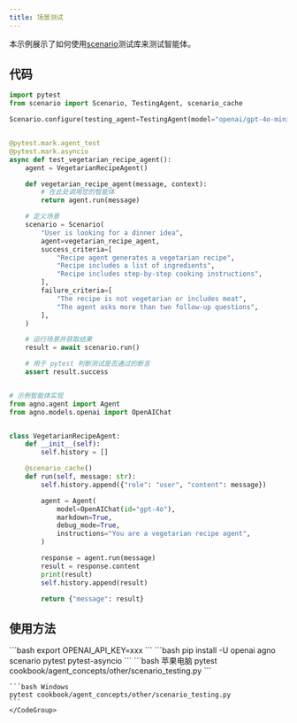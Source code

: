 ```yaml
---
title: 场景测试
---
```

本示例展示了如何使用[scenario](https://github.com/langwatch/scenario)测试库来测试智能体。

## 代码

```python cookbook/agent_concepts/other/scenario_testing.py
import pytest
from scenario import Scenario, TestingAgent, scenario_cache

Scenario.configure(testing_agent=TestingAgent(model="openai/gpt-4o-mini"))


@pytest.mark.agent_test
@pytest.mark.asyncio
async def test_vegetarian_recipe_agent():
    agent = VegetarianRecipeAgent()

    def vegetarian_recipe_agent(message, context):
        # 在此处调用您的智能体
        return agent.run(message)

    # 定义场景
    scenario = Scenario(
        "User is looking for a dinner idea",
        agent=vegetarian_recipe_agent,
        success_criteria=[
            "Recipe agent generates a vegetarian recipe",
            "Recipe includes a list of ingredients",
            "Recipe includes step-by-step cooking instructions",
        ],
        failure_criteria=[
            "The recipe is not vegetarian or includes meat",
            "The agent asks more than two follow-up questions",
        ],
    )

    # 运行场景并获取结果
    result = await scenario.run()

    # 用于 pytest 判断测试是否通过的断言
    assert result.success


# 示例智能体实现
from agno.agent import Agent
from agno.models.openai import OpenAIChat


class VegetarianRecipeAgent:
    def __init__(self):
        self.history = []

    @scenario_cache()
    def run(self, message: str):
        self.history.append({"role": "user", "content": message})

        agent = Agent(
            model=OpenAIChat(id="gpt-4o"),
            markdown=True,
            debug_mode=True,
            instructions="You are a vegetarian recipe agent",
        )

        response = agent.run(message)
        result = response.content
        print(result)
        self.history.append(result)

        return {"message": result}
```

## 使用方法

<Steps>
  <Snippet file="create-venv-step.mdx" />

  <Step title="设置您的API密钥">
    ```bash
    export OPENAI_API_KEY=xxx
    ```
  </Step>

  <Step title="安装库">
    ```bash
    pip install -U openai agno scenario pytest pytest-asyncio
    ```
  </Step>

  <Step title="运行智能体">
    <CodeGroup>
    ```bash 苹果电脑
    pytest cookbook/agent_concepts/other/scenario_testing.py
    ```

    ```bash Windows
    pytest cookbook/agent_concepts/other/scenario_testing.py
    ```
    </CodeGroup>
  </Step>
</Steps>